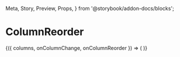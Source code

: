   Meta,
  Story,
  Preview,
  Props,
} from '@storybook/addon-docs/blocks';

<Meta
  title="Datatables v2/Components"
  component={ColumnReorder}
/>

# ColumnReorder

<Preview>
  <Story name="ColumnReorder">
    <State>
      {({ columns, onColumnChange, onColumnReorder }) => (
        <ColumnReorder
          columns={columns}
          onColumnChange={onColumnChange}
          onColumnReorder={onColumnReorder}
        />
      )}
    </State>
  </Story>
</Preview>

